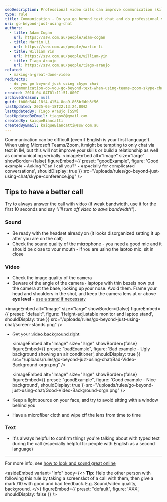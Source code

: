 ```yaml
---
seoDescription: Professional video calls can improve communication skills and build relationships when using Teams/Zoom/ Skype.
type: rule
title: Communication - Do you go beyond text chat and do professional video calls?
uri: go-beyond-just-using-chat
authors:
  - title: Adam Cogan
    url: https://ssw.com.au/people/adam-cogan
  - title: Martin Li
    url: https://ssw.com.au/people/martin-li
  - title: William Yin
    url: https://ssw.com.au/people/william-yin
  - title: Tiago Araujo
    url: https://ssw.com.au/people/tiago-araujo
related:
  - making-a-great-done-video
redirects:
  - do-you-go-beyond-just-using-skype-chat
  - communication-do-you-go-beyond-text-when-using-teams-zoom-skype-chat
created: 2018-04-04T01:11:51.000Z
archivedreason: null
guid: fb00d344-18f4-4154-8ea9-865bfbbb3f56
lastUpdated: 2025-05-18T22:13:24.000Z
lastUpdatedBy: Tiago Araújo [SSW]
lastUpdatedByEmail: tiagov8@gmail.com
createdBy: kaiqueBiancatti
createdByEmail: kaiqueBiancatti@ssw.com.au
---
```


Communication can be difficult (even if English is your first language!). When using Microsoft Teams/Zoom, it might be tempting to only chat via text in IM, but this will not improve your skills or build a relationship as well as communicating verbally.
<imageEmbed
  alt="Image"
  size="large"
  showBorder={false}
  figureEmbed={{
    preset: "goodExample",
    figure: 'Good example - Asking "Can I call you?" - especially for complicated conversations',
    shouldDisplay: true
  }}
  src="/uploads/rules/go-beyond-just-using-chat/skype-conference.jpg"
/>

## Tips to have a better call

Try to always answer the call with video (if weak bandwidth, use it for the first 10 seconds and say _"I'll turn off video to save bandwidth"_).

### Sound

* Be ready with the headset already on (it looks disorganized setting it up after you are on the call)
* Check the sound quality of the microphone - you need a good mic and it should be close to your mouth - if you are using the laptop mic, sit in close

### Video

* Check the image quality of the camera
* Beware of the angle of the camera - laptops with thin bezels now put the camera at the base, looking up your nose. Avoid them. Frame your head and shoulders in the shot, and keep the camera lens at or above **eye level** - [use a stand if necessary](https://www.dicksmith.com.au/da/buy/kogan-height-adjustable-laptop-monitor-stand-kogan)

  
<imageEmbed
  alt="Image"
  size="large"
  showBorder={false}
  figureEmbed={{
    preset: "default",
    figure: 'Height-adjustable monitor and laptop stand',
    shouldDisplay: true
  }}
  src="/uploads/rules/go-beyond-just-using-chat/screen-stands.png"
/>

* Get your [video background right](/video-background)

  <imageEmbed
  alt="Image"
  size="large"
  showBorder={false}
  figureEmbed={{
    preset: "badExample",
    figure: 'Bad example - Ugly background showing an air conditioner',
    shouldDisplay: true
  }}
  src="/uploads/rules/go-beyond-just-using-chat/Bad-Video-Background-orgn.png"
/>

  <imageEmbed
  alt="Image"
  size="large"
  showBorder={false}
  figureEmbed={{
    preset: "goodExample",
    figure: 'Good example - Nice background',
    shouldDisplay: true
  }}
  src="/uploads/rules/go-beyond-just-using-chat/Good-Video-Background-orgn.png"
/>

* Keep a light source on your face, and try to avoid sitting with a window behind you
* Have a microfiber cloth and wipe off the lens from time to time

### Text

* It's always helpful to confirm things you're talking about with typed text during the call (especially helpful for people with English as a second language)

---

For more info, see [how to look and sound great online](https://www.cnet.com/tech/computing/ultimate-webcam-tips-how-to-look-sound-great-online)

<asideEmbed
  variant="info"
  body={<>
    **Tip:** Help the other person with following this rule by taking a screenshot of a call with them, then give a mark /10 with good and bad feedback. E.g. Sound/video quality, background.
  </>}
  figureEmbed={{
    preset: "default",
    figure: 'XXX',
    shouldDisplay: false
  }}
/>

